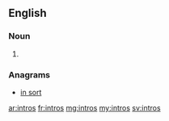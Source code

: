 ==English==

===Noun===
{{head|en|plural}}

# {{plural of|intro|lang=en|nocat=1}}

===Anagrams===
* [[in sort#English|in sort]]

[[ar:intros]]
[[fr:intros]]
[[mg:intros]]
[[my:intros]]
[[sv:intros]]